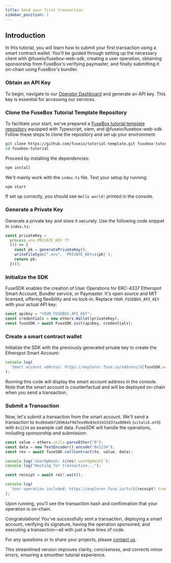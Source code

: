 ```yaml
---
title: Send your first transaction
sidebar_position: 1
---
```


## Introduction

In this tutorial, you will learn how to submit your first transaction using a smart contract wallet. You'll be guided through setting up the necessary client with @fuseio/fusebox-web-sdk, creating a user operation, obtaining sponsorship from FuseBox's verifying paymaster, and finally submitting it on-chain using FuseBox's bundler.

### Obtain an API Key

To begin, navigate to our [Operator Dashboard](https://developers.fuse.io/) and generate an API key. This key is essential for accessing our services.

### Clone the FuseBox Tutorial Template Repository

To facilitate your start, we've prepared a [FuseBox tutorial template repository](https://github.com/fuseio/tutorial-template) equipped with Typescript, viem, and @fuseio/fusebox-web-sdk. Follow these steps to clone the repository and set up your environment:

```bash
git clone https://github.com/fuseio/tutorial-template.git fusebox-tutorial
cd fusebox-tutorial
```

Proceed by installing the dependencies:

```bash
npm install
```

We'll mainly work with the `index.ts` file. Test your setup by running:

```bash
npm start
```

If set up correctly, you should see `Hello world!` printed in the console.

### Generate a Private Key

Generate a private key and store it securely. Use the following code snippet in `index.ts`:

```typescript
const privateKey =
  process.env.PRIVATE_KEY ??
  (() => {
    const pk = generatePrivateKey();
    writeFileSync(".env", `PRIVATE_KEY=${pk}`);
    return pk;
  })();
```

### Initialize the SDK

FuseSDK enables the creation of User Operations for ERC-4337 Etherspot Smart Account, Bundler service, or Paymaster. It's open source and MIT licensed, offering flexibility and no lock-in. Replace `YOUR_FUSEBOX_API_KEY` with your actual API key:

```typescript
const apiKey = "YOUR_FUSEBOX_API_KEY";
const credentials = new ethers.Wallet(privateKey);
const fuseSDK = await FuseSDK.init(apiKey, credentials);
```

### Create a smart contract wallet

Initialize the SDK with the previously generated private key to create the Etherspot Smart Account:

```typescript
console.log(
  `Smart account address: https://explorer.fuse.io/address/${fuseSDK.wallet.getSender()}`
);
```

Running this code will display the smart account address in the console. Note that the smart account is counterfactual and will be deployed on-chain when you send a transaction.

### Submit a Transaction

Now, let's submit a transaction from the smart account. We'll send a transaction to `0xd8da6bf26964af9d7eed9e03e53415d37aa96045` (`vitalik.eth`) with `0x1234` as example call data. FuseSDK will handle the operations, including sponsorship and submission:

```typescript
const value = ethers.utils.parseEther("0");
const data = new TextEncoder().encode("0x1234");
const res = await fuseSDK.callContract(to, value, data);

console.log(`UserOpHash: ${res?.userOpHash}`);
console.log("Waiting for transaction...");

const receipt = await res?.wait();

console.log(
  `User operation included: https://explorer.fuse.io/tx/${receipt?.transactionHash}`
);
```

Upon running, you'll see the transaction hash and confirmation that your operation is on-chain.

Congratulations! You've successfully sent a transaction, deploying a smart account, verifying its signature, having the operation sponsored, and executing a transaction—all with just a few lines of code.

For any questions or to share your projects, please [contact us](https://t.me/fuseio).

This streamlined version improves clarity, conciseness, and corrects minor errors, ensuring a smoother tutorial experience.
